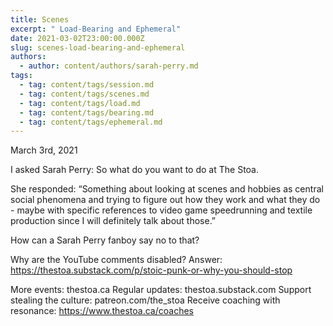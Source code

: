 ```yaml
---
title: Scenes
excerpt: " Load-Bearing and Ephemeral"
date: 2021-03-02T23:00:00.000Z
slug: scenes-load-bearing-and-ephemeral
authors:
  - author: content/authors/sarah-perry.md
tags:
  - tag: content/tags/session.md
  - tag: content/tags/scenes.md
  - tag: content/tags/load.md
  - tag: content/tags/bearing.md
  - tag: content/tags/ephemeral.md
---
```


March 3rd, 2021

I asked Sarah Perry: So what do you want to do at The Stoa.

She responded: “Something about looking at scenes and hobbies as central social phenomena and trying to figure out how they work and what they do - maybe with specific references to video game speedrunning and textile production since I will definitely talk about those.”

How can a Sarah Perry fanboy say no to that?

Why are the YouTube comments disabled? Answer: https://thestoa.substack.com/p/stoic-punk-or-why-you-should-stop

More events: thestoa.ca
Regular updates: thestoa.substack.com
Support stealing the culture: patreon.com/the_stoa
Receive coaching with resonance: https://www.thestoa.ca/coaches
